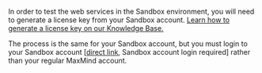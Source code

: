 In order to test the web services in the Sandbox environment, you will need
to generate a license key from your Sandbox account. [Learn how to generate a
license key on our Knowledge
Base.](https://support.maxmind.com/hc/en-us/articles/4407111582235-Generate-a-License-Key)

The process is the same for your Sandbox account, but you must login to your
Sandbox account [[direct
link](https://sandbox.maxmind.com/en/accounts/current/license-key), Sandbox
account login required] rather than your regular MaxMind account.
